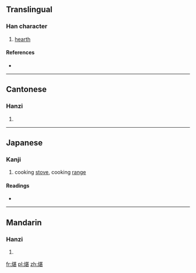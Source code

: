 ==Translingual==

===Han character===
{{Han char|rn=86|rad=火|as=09|sn=13|four=9481<sub>1</sub>|canj=火廿一女 (FTMV)}}

# [[hearth]]

====References====
* {{Han ref|kx=0675.210|dkj=19168|hdz=32214.030|uh=7141|ud=28993|bh=DE70|bd=56944}}

----

==Cantonese==

===Hanzi===
{{yue-hanzi|jyut=|y=sam4}}

# {{defn|lang=yue|sort=火09}}

----

==Japanese==

===Kanji===
{{ja-kanji|grade=|rs=火09}}

# cooking [[stove]], cooking [[range]]

====Readings====
* {{ja-readings|on=[[しん]] (shin), [[じん]] (jin)|kun=[[かまど]] (kamado)}}

----

==Mandarin==

===Hanzi===
{{cmn-hanzi|pin=[[chén]] ([[chen2]])|wg=ch'en<sup>2</sup>}}

# {{defn|lang=cmn|sort=火09}}

[[fr:煁]]
[[pl:煁]]
[[zh:煁]]